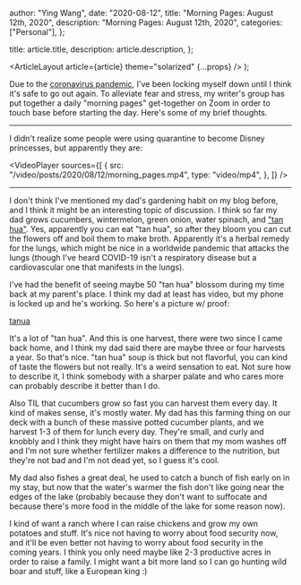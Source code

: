
  author: "Ying Wang",
  date: "2020-08-12",
  title: "Morning Pages: August 12th, 2020",
  description: "Morning Pages: August 12th, 2020",
  categories: ["Personal"],
};

  title: article.title,
  description: article.description,
};

  <ArticleLayout article={article} theme="solarized" {...props} />
);

Due to the [coronavirus
pandemic](https://en.wikipedia.org/wiki/2019-20_coronavirus_pandemic), I've been
locking myself down until I think it's safe to go out again. To alleviate fear
and stress, my writer's group has put together a daily "morning pages"
get-together on Zoom in order to touch base before starting the day. Here's some
of my brief thoughts.

---

I didn't realize some people were using quarantine to become Disney princesses,
but apparently they are:

<VideoPlayer
  sources={[
    {
      src: "/video/posts/2020/08/12/morning_pages.mp4",
      type: "video/mp4",
    },
  ]}
/>

---

I don't think I've mentioned my dad's gardening habit on my blog before, and I
think it might be an interesting topic of discussion. I think so far my dad
grows cucumbers, wintermelon, green onion, water spinach, and ["tan
hua"](https://en.wikipedia.org/wiki/Epiphyllum_oxypetalum). Yes, apparently you
can eat "tan hua", so after they bloom you can cut the flowers off and boil them
to make broth. Apparently it's a herbal remedy for the lungs, which might be
nice in a worldwide pandemic that attacks the lungs (though I've heard COVID-19
isn't a respiratory disease but a cardiovascular one that manifests in the
lungs).

I've had the benefit of seeing maybe 50 "tan hua" blossom during my time back at
my parent's place. I think my dad at least has video, but my phone is locked up
and he's working. So here's a picture w/ proof:

[tanua](/img/posts/2020/08/12/morning_pages.jpg)

It's a lot of "tan hua". And this is one harvest, there were two since I came
back home, and I think my dad said there are maybe three or four harvests a
year. So that's nice. "tan hua" soup is thick but not flavorful, you can kind of
taste the flowers but not really. It's a weird sensation to eat. Not sure how to
describe it, I think somebody with a sharper palate and who cares more can
probably describe it better than I do.

Also TIL that cucumbers grow so fast you can harvest them every day. It kind of
makes sense, it's mostly water. My dad has this farming thing on our deck with a
bunch of these massive potted cucumber plants, and we harvest 1-3 of them for
lunch every day. They're small, and curly and knobbly and I think they might
have hairs on them that my mom washes off and I'm not sure whether fertilizer
makes a difference to the nutrition, but they're not bad and I'm not dead yet,
so I guess it's cool.

My dad also fishes a great deal, he used to catch a bunch of fish early on in my
stay, but now that the water's warmer the fish don't like going near the edges
of the lake (probably because they don't want to suffocate and because there's
more food in the middle of the lake for some reason now).

I kind of want a ranch where I can raise chickens and grow my own potatoes and
stuff. It's nice not having to worry about food security now, and it'll be even
better not having to worry about food security in the coming years. I think you
only need maybe like 2-3 productive acres in order to raise a family. I might
want a bit more land so I can go hunting wild boar and stuff, like a European
king :)
